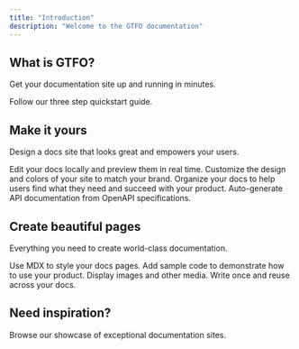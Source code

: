 ```yaml
---
title: "Introduction"
description: "Welcome to the GTFO documentation"
---
```


## What is GTFO?

Get your documentation site up and running in minutes.

<Card title="Start here" icon="rocket" horizontal href="/quickstart">
  Follow our three step quickstart guide.
</Card>

## Make it yours

Design a docs site that looks great and empowers your users.

<Columns cols={2}>
  <Card title="Edit locally" icon="pen-to-square" href="/development">
    Edit your docs locally and preview them in real time.
  </Card>
  <Card title="Customize your site" icon="palette" href="/essentials/settings">
    Customize the design and colors of your site to match your brand.
  </Card>
  <Card title="Set up navigation" icon="map" href="/essentials/navigation">
    Organize your docs to help users find what they need and succeed with your product.
  </Card>
  <Card title="API documentation" icon="terminal" href="/api-reference/introduction">
    Auto-generate API documentation from OpenAPI specifications.
  </Card>
</Columns>

## Create beautiful pages

Everything you need to create world-class documentation.

<Columns cols={2}>
  <Card title="Write with MDX" icon="pen-fancy" href="/essentials/markdown">
    Use MDX to style your docs pages.
  </Card>
  <Card title="Code samples" icon="code" href="/essentials/code">
    Add sample code to demonstrate how to use your product.
  </Card>
  <Card title="Images" icon="image" href="/essentials/images">
    Display images and other media.
  </Card>
  <Card title="Reusable snippets" icon="recycle" href="/essentials/reusable-snippets">
    Write once and reuse across your docs.
  </Card>
</Columns>

## Need inspiration?

<Card title="See complete examples" icon="stars" href="https://mintlify.com/customers">
  Browse our showcase of exceptional documentation sites.
</Card>